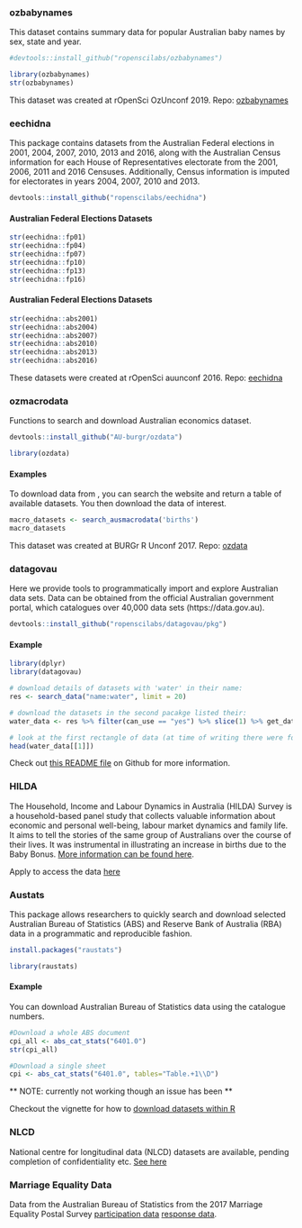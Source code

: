 
### ozbabynames 

This dataset contains summary data for popular Australian baby names by sex, state and year. 

```r
#devtools::install_github("ropenscilabs/ozbabynames")
```

```r
library(ozbabynames)
str(ozbabynames)
```

This dataset was created at rOpenSci OzUnconf 2019. Repo: [ozbabynames](https://github.com/ropenscilabs/ozbabynames)


### eechidna

This package contains datasets from the Australian Federal elections in 2001, 2004, 2007, 2010, 2013 and 2016, along with the Australian Census information for each House of Representatives electorate from the 2001, 2006, 2011 and 2016 Censuses. Additionally, Census information is imputed for electorates in years 2004, 2007, 2010 and 2013.

```r
devtools::install_github("ropenscilabs/eechidna")
```

#### Australian Federal Elections Datasets

```r
str(eechidna::fp01)
str(eechidna::fp04)
str(eechidna::fp07)
str(eechidna::fp10)
str(eechidna::fp13)
str(eechidna::fp16)

```

#### Australian Federal Elections Datasets

```r
str(eechidna::abs2001)
str(eechidna::abs2004)
str(eechidna::abs2007)
str(eechidna::abs2010)
str(eechidna::abs2013)
str(eechidna::abs2016)

```


These datasets were created at rOpenSci auunconf 2016. Repo: [eechidna](https://github.com/ropenscilabs/eechidna)


### ozmacrodata

Functions to search and download Australian economics dataset. 

```r
devtools::install_github("AU-burgr/ozdata")
```

```r
library(ozdata)
```

#### Examples 

To download data from [](http://ausmacrodata.org), you can search the website and return a table of available datasets. You then download the data of interest. 

```r
macro_datasets <- search_ausmacrodata('births')
macro_datasets
```

This dataset was created at BURGr R Unconf 2017. Repo: [ozdata](https://github.com/AU-BURGr/ozdata)


### datagovau

Here we provide tools to programmatically import and explore Australian data sets. Data can be obtained from the official Australian government portal, which catalogues over 40,000 data sets (https://data.gov.au).

```r
devtools::install_github("ropenscilabs/datagovau/pkg")

```

#### Example

```r
library(dplyr)
library(datagovau)

# download details of datasets with 'water' in their name:
res <- search_data("name:water", limit = 20)

# download the datasets in the second pacakge listed their:
water_data <- res %>% filter(can_use == "yes") %>% slice(1) %>% get_data

# look at the first rectangle of data (at time of writing there were four such rectangles)
head(water_data[[1]])
```

Check out [this README file](https://github.com/ropenscilabs/datagovau) on Github for more information. 


### HILDA

The Household, Income and Labour Dynamics in Australia (HILDA) Survey is a household-based panel study that collects valuable information about economic and personal well-being, labour market dynamics and family life. It aims to tell the stories of the same group of Australians over the course of their lives. It was instrumental in illustrating an increase in births due to the Baby Bonus. [More information can be found here](https://melbourneinstitute.unimelb.edu.au/__data/assets/pdf_file/0010/2437426/HILDA-SR-med-res.pdf). 

Apply to access the data [here](https://melbourneinstitute.unimelb.edu.au/hilda/for-data-users)


### Austats

This package allows researchers to quickly search and download selected Australian Bureau of Statistics (ABS) and Reserve Bank of Australia (RBA) data in a programmatic and reproducible fashion. 

```r
install.packages("raustats")
```

```r
library(raustats)
```

#### Example

You can download Australian Bureau of Statistics data using the catalogue numbers. 

```r
#Download a whole ABS document
cpi_all <- abs_cat_stats("6401.0")
str(cpi_all)

#Download a single sheet
cpi <- abs_cat_stats("6401.0", tables="Table.+1\\D")
```

** NOTE: currently not working though an issue has been  ** 

Checkout the vignette for how to [download datasets within R](https://cran.r-project.org/web/packages/raustats/vignettes/raustats_introduction.html)


### NLCD

National centre for longitudinal data (NLCD) datasets are available, pending completion of confidentiality etc. 
[See here](https://dataverse.ada.edu.au/dataverse/ncld)


### Marriage Equality Data

Data from the Australian Bureau of Statistics from the 2017 Marriage Equality Postal Survey [participation data](https://www.abs.gov.au/ausstats/ABS@Archive.nsf/log?openagent&australian_marriage_law_postal_survey_2017_-_participation_final.xls&1800.0&Time%20Series%20Spreadsheet&830FD42482B309D6CA2581F0001A085B&0&2017&11.12.2017&Latest) [response data](https://www.abs.gov.au/ausstats/ABS@Archive.nsf/log?openagent&australian_marriage_law_postal_survey_2017_-_response_final.xls&1800.0&Time%20Series%20Spreadsheet&916379DAEE6E960CCA2581F0001A08A9&0&2017&11.12.2017&Latest).

